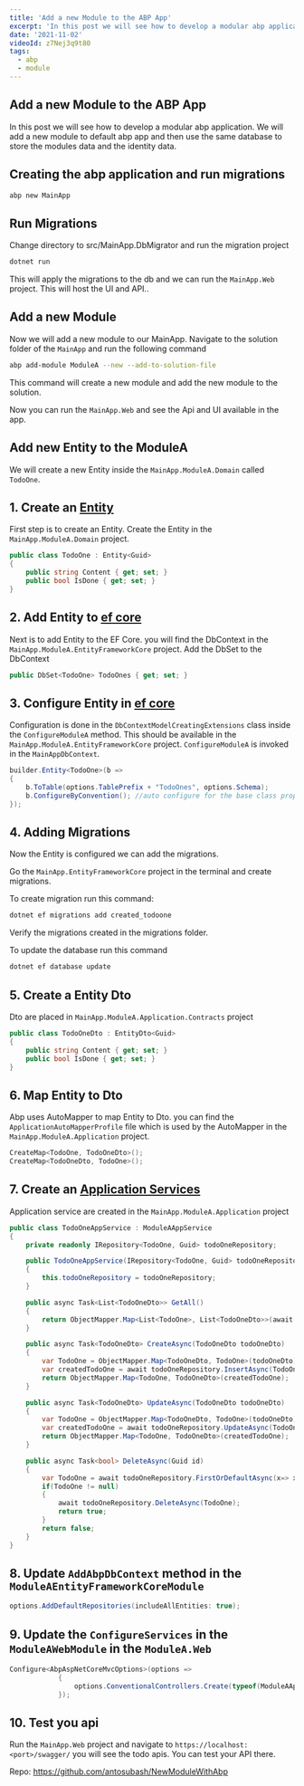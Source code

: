 ```yaml
---
title: 'Add a new Module to the ABP App'
excerpt: 'In this post we will see how to develop a modular abp application. We will add a new module to default abp app and then use the same database to store the modules data and the identity data.'
date: '2021-11-02'
videoId: z7Nej3q9t80
tags:
  - abp
  - module
---
```


<TOCInline toc={props.toc} asDisclosure />

## Add a new Module to the ABP App

In this post we will see how to develop a modular abp application. We will add a new module to default abp app and then use the same database to store the modules data and the identity data.

## Creating the abp application and run migrations

```bash
abp new MainApp
```

## Run Migrations

Change directory to src/MainApp.DbMigrator and run the migration project

```bash
dotnet run
```

This will apply the migrations to the db and we can run the `MainApp.Web` project. This will host the UI and API..

## Add a new Module

Now we will add a new module to our MainApp. Navigate to the solution folder of the `MainApp` and run the following command

```bash
abp add-module ModuleA --new --add-to-solution-file
```

This command will create a new module and add the new module to the solution.

Now you can run the `MainApp.Web` and see the Api and UI available in the app.

## Add new Entity to the ModuleA

We will create a new Entity inside the `MainApp.ModuleA.Domain` called `TodoOne`.

## 1. Create an [Entity](https://docs.abp.io/en/abp/latest/Entities)

First step is to create an Entity. Create the Entity in the `MainApp.ModuleA.Domain` project.

```cs
public class TodoOne : Entity<Guid>
{
    public string Content { get; set; }
    public bool IsDone { get; set; }
}
```

## 2. Add Entity to [ef core](https://docs.abp.io/en/abp/latest/Entity-Framework-Core)

Next is to add Entity to the EF Core. you will find the DbContext in the `MainApp.ModuleA.EntityFrameworkCore` project. Add the DbSet to the DbContext

```cs
public DbSet<TodoOne> TodoOnes { get; set; }
```

## 3. Configure Entity in [ef core](https://docs.abp.io/en/abp/latest/Entity-Framework-Core#configurebyconvention-method)

Configuration is done in the `DbContextModelCreatingExtensions` class inside the `ConfigureModuleA` method. This should be available in the `MainApp.ModuleA.EntityFrameworkCore` project. `ConfigureModuleA` is invoked in the `MainAppDbContext`.

```cs
builder.Entity<TodoOne>(b =>
{
    b.ToTable(options.TablePrefix + "TodoOnes", options.Schema);
    b.ConfigureByConvention(); //auto configure for the base class props
});
```

## 4. Adding Migrations

Now the Entity is configured we can add the migrations.

Go the `MainApp.EntityFrameworkCore` project in the terminal and create migrations.

To create migration run this command:

```bash
dotnet ef migrations add created_todoone
```

Verify the migrations created in the migrations folder.

To update the database run this command

```bash
dotnet ef database update
```

## 5. Create a Entity Dto

Dto are placed in `MainApp.ModuleA.Application.Contracts` project

```cs
public class TodoOneDto : EntityDto<Guid>
{
    public string Content { get; set; }
    public bool IsDone { get; set; }
}
```

## 6. Map Entity to Dto

Abp uses AutoMapper to map Entity to Dto. you can find the `ApplicationAutoMapperProfile` file which is used by the AutoMapper in the `MainApp.ModuleA.Application` project.

```cs
CreateMap<TodoOne, TodoOneDto>();
CreateMap<TodoOneDto, TodoOne>();
```

## 7. Create an [Application Services](https://docs.abp.io/en/abp/latest/Application-Services)

Application service are created in the `MainApp.ModuleA.Application` project

```cs
public class TodoOneAppService : ModuleAAppService
{
    private readonly IRepository<TodoOne, Guid> todoOneRepository;

    public TodoOneAppService(IRepository<TodoOne, Guid> todoOneRepository)
    {
        this.todoOneRepository = todoOneRepository;
    }

    public async Task<List<TodoOneDto>> GetAll()
    {
        return ObjectMapper.Map<List<TodoOne>, List<TodoOneDto>>(await todoOneRepository.GetListAsync());
    }

    public async Task<TodoOneDto> CreateAsync(TodoOneDto todoOneDto)
    {
        var TodoOne = ObjectMapper.Map<TodoOneDto, TodoOne>(todoOneDto);
        var createdTodoOne = await todoOneRepository.InsertAsync(TodoOne);
        return ObjectMapper.Map<TodoOne, TodoOneDto>(createdTodoOne);
    }

    public async Task<TodoOneDto> UpdateAsync(TodoOneDto todoOneDto)
    {
        var TodoOne = ObjectMapper.Map<TodoOneDto, TodoOne>(todoOneDto);
        var createdTodoOne = await todoOneRepository.UpdateAsync(TodoOne);
        return ObjectMapper.Map<TodoOne, TodoOneDto>(createdTodoOne);
    }

    public async Task<bool> DeleteAsync(Guid id)
    {
        var TodoOne = await todoOneRepository.FirstOrDefaultAsync(x=> x.Id == id);
        if(TodoOne != null)
        {
            await todoOneRepository.DeleteAsync(TodoOne);
            return true;
        }
        return false;
    }
}
```

## 8. Update `AddAbpDbContext` method in the `ModuleAEntityFrameworkCoreModule`

```cs
options.AddDefaultRepositories(includeAllEntities: true);
```

## 9. Update the `ConfigureServices` in the `ModuleAWebModule` in the `ModuleA.Web`

```cs
Configure<AbpAspNetCoreMvcOptions>(options =>
            {
                options.ConventionalControllers.Create(typeof(ModuleAApplicationModule).Assembly);
            });
```

## 10. Test you api

Run the `MainApp.Web` project and navigate to `https://localhost:<port>/swagger/` you will see the todo apis. You can test your API there.

Repo: https://github.com/antosubash/NewModuleWithAbp

